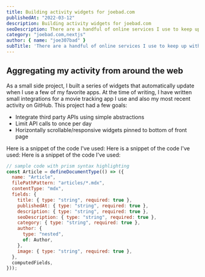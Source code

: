 ```yaml
---
title: Building activity widgets for joebad.com
publishedAt: "2022-03-12"
description: Building activity widgets for joebad.com
seoDescription: There are a handful of online services I use to keep up with my professional interests and personal hobbies. I thought it would be fun to aggregate my activity across these services on the front page of my portfolio site.
category: "joebad.com,nextjs"
author: { name: "joe307bad" }
subTitle: 'There are a handful of online services I use to keep up with my professional interests and personal hobbies. I thought it would be fun to aggregate my activity across these services on the front page of my portfolio site.'
---
```


## Aggregating my activity from around the web

As a small side project, I built a series of widgets that automatically update when I use a few of my favorite apps. At the time of writing, I have written small integrations for a movie tracking app I use and also my most recent activity on GitHub. This project had a few goals:

- Integrate third party APIs using simple abstractions
- Limit API calls to once per day
- Horizontally scrollable/responsive widgets pinned to bottom of front page

Here is a snippet of the code I've used:
Here is a snippet of the code I've used:
Here is a snippet of the code I've used:

```js
// sample code with prism syntax highlighting
const Article = defineDocumentType(() => ({
  name: "Article",
  filePathPattern: "articles/*.mdx",
  contentType: "mdx",
  fields: {
    title: { type: "string", required: true },
    publishedAt: { type: "string", required: true },
    description: { type: "string", required: true },
    seoDescription: { type: "string", required: true },
    category: { type: "string", required: true },
    author: {
      type: "nested",
      of: Author,
    },
    image: { type: "string", required: true },
  },
  computedFields,
}));
```
